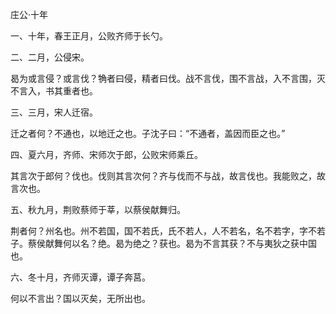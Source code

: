

庄公·十年

一、十年，春王正月，公败齐师于长勺。

二、二月，公侵宋。

曷为或言侵？或言伐？觕者曰侵，精者曰伐。战不言伐，围不言战，入不言围，灭不言入，书其重者也。

三、三月，宋人迁宿。

迁之者何？不通也，以地迁之也。子沈子曰：“不通者，盖因而臣之也。”

四、夏六月，齐师、宋师次于郎，公败宋师乘丘。

其言次于郎何？伐也。伐则其言次何？齐与伐而不与战，故言伐也。我能败之，故言次也。

五、秋九月，荆败蔡师于莘，以蔡侯献舞归。

荆者何？州名也。州不若国，国不若氏，氏不若人，人不若名，名不若字，字不若子。蔡侯献舞何以名？绝。曷为绝之？获也。曷为不言其获？不与夷狄之获中国也。

六、冬十月，齐师灭谭，谭子奔莒。

何以不言出？国以灭矣，无所出也。

